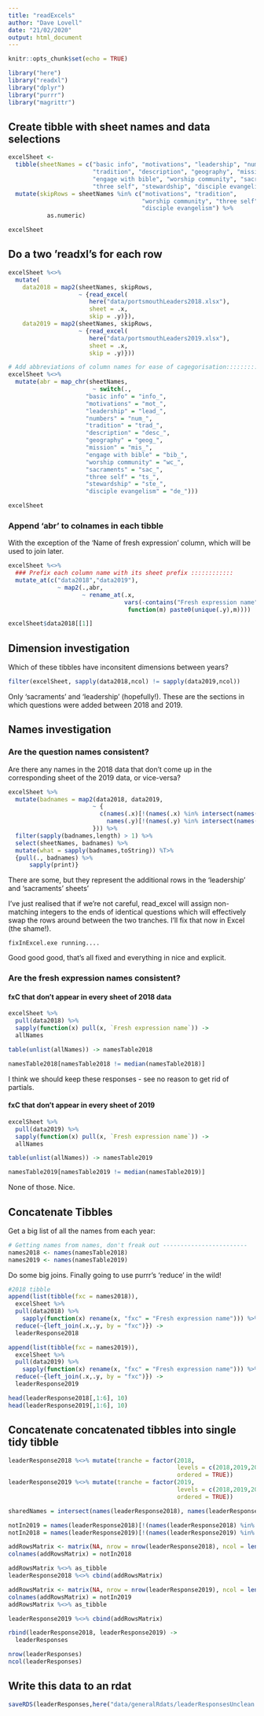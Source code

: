 ```yaml
---
title: "readExcels"
author: "Dave Lovell"
date: "21/02/2020"
output: html_document
---
```


```r
knitr::opts_chunk$set(echo = TRUE)
```

```r
library("here")
library("readxl")
library("dplyr")
library("purrr")
library("magrittr")
```

## Create tibble with sheet names and data selections

```r
excelSheet <- 
  tibble(sheetNames = c("basic info", "motivations", "leadership", "numbers",
                        "tradition", "description", "geography", "mission", 
                        "engage with bible", "worship community", "sacraments",
                        "three self", "stewardship", "disciple evangelism")) %>%
  mutate(skipRows = sheetNames %in% c("motivations", "tradition",
                                      "worship community", "three self",
                                      "disciple evangelism") %>% 
           as.numeric)

excelSheet
```

## Do a two 'readxl's for each row

```r

excelSheet %<>%
  mutate(
    data2018 = map2(sheetNames, skipRows,
                    ~ {read_excel(
                       here("data/portsmouthLeaders2018.xlsx"),
                       sheet = .x,
                       skip = .y)}),
    data2019 = map2(sheetNames, skipRows,
                    ~ {read_excel(
                       here("data/portsmouthLeaders2019.xlsx"),
                       sheet = .x,
                       skip = .y)}))

# Add abbreviations of column names for ease of cagegorisation::::::::::::
excelSheet %<>%
  mutate(abr = map_chr(sheetNames,
                        ~ switch(.,
                      "basic info" = "info_",
                      "motivations" = "mot_",
                      "leadership" = "lead_", 
                      "numbers" = "num_",
                      "tradition" = "trad_",
                      "description" = "desc_",
                      "geography" = "geog_",
                      "mission" = "mis_",
                      "engage with bible" = "bib_",
                      "worship community" = "wc_",
                      "sacraments" = "sac_",
                      "three self" = "ts_",
                      "stewardship" = "ste_",
                      "disciple evangelism" = "de_")))

excelSheet
```

### Append 'abr' to colnames in each tibble

With the exception of the 'Name of fresh expression' column, which will be used to join later.

```r
excelSheet %<>% 
  ### Prefix each column name with its sheet prefix ::::::::::::
  mutate_at(c("data2018","data2019"),
              ~ map2(.,abr,
                     ~ rename_at(.x,
                                 vars(-contains("Fresh expression name")),
                                  function(m) paste0(unique(.y),m))))

excelSheet$data2018[[1]]
```

## Dimension investigation

Which of these tibbles have inconsitent dimensions between years?

```r
filter(excelSheet, sapply(data2018,ncol) != sapply(data2019,ncol))
```

Only 'sacraments' and 'leadership' (hopefully!). These are the sections in which questions were added between 2018 and 2019. 

## Names investigation

### Are the question names consistent?

Are there any names in the 2018 data that don't come up in the corresponding sheet of the 2019 data, or vice-versa?

```r
excelSheet %>% 
  mutate(badnames = map2(data2018, data2019, 
                        ~ {
                          c(names(.x)[!(names(.x) %in% intersect(names(.x),names(.y)))],
                            names(.y)[!(names(.y) %in% intersect(names(.x),names(.y)))])
                        })) %>% 
  filter(sapply(badnames,length) > 1) %>% 
  select(sheetNames, badnames) %>% 
  mutate(what = sapply(badnames,toString)) %T>%
  {pull(., badnames) %>% 
      sapply(print)}
```

There are some, but they represent the additional rows in the 'leadership' and 'sacraments' sheets'

I've just realised that if we're not careful, read_excel will assign non-matching integers to the ends of identical questions which will effectively swap the rows around between the two tranches. I'll fix that now in Excel (the shame!).

`fixInExcel.exe running....`

Good good good, that's all fixed and everything in nice and explicit.

### Are the fresh expression names consistent?

#### fxC that don't appear in every sheet of 2018 data

```r
excelSheet %>% 
  pull(data2018) %>% 
  sapply(function(x) pull(x, `Fresh expression name`)) -> 
  allNames

table(unlist(allNames)) -> namesTable2018

namesTable2018[namesTable2018 != median(namesTable2018)]
```

I think we should keep these responses - see no reason to get rid of partials.

#### fxC that don't appear in every sheet of 2019

```r

excelSheet %>% 
  pull(data2019) %>% 
  sapply(function(x) pull(x, `Fresh expression name`)) -> 
  allNames

table(unlist(allNames)) -> namesTable2019

namesTable2019[namesTable2019 != median(namesTable2019)]
```

None of those. Nice.

## Concatenate Tibbles

Get a big list of all the names from each year:

```r
# Getting names from names, don't freak out ------------------------
names2018 <- names(namesTable2018)
names2019 <- names(namesTable2019)
```

Do some big joins. Finally going to use purrr's 'reduce' in the wild!

```r
#2018 tibble
append(list(tibble(fxc = names2018)),
  excelSheet %>% 
  pull(data2018) %>% 
    sapply(function(x) rename(x, "fxc" = "Fresh expression name"))) %>% 
  reduce(~{left_join(.x,.y, by = "fxc")}) ->
  leaderResponse2018

append(list(tibble(fxc = names2019)),
  excelSheet %>% 
  pull(data2019) %>% 
    sapply(function(x) rename(x, "fxc" = "Fresh expression name"))) %>% 
  reduce(~{left_join(.x,.y, by = "fxc")}) ->
  leaderResponse2019

head(leaderResponse2018[,1:6], 10)
head(leaderResponse2019[,1:6], 10)
```

## Concatenate concatenated tibbles into single tidy tibble

```r
leaderResponse2018 %<>% mutate(tranche = factor(2018, 
                                                levels = c(2018,2019,2020),
                                                ordered = TRUE))
leaderResponse2019 %<>% mutate(tranche = factor(2019, 
                                                levels = c(2018,2019,2020),
                                                ordered = TRUE)) 

sharedNames = intersect(names(leaderResponse2018), names(leaderResponse2019))

notIn2019 = names(leaderResponse2018)[!(names(leaderResponse2018) %in% sharedNames)]
notIn2018 = names(leaderResponse2019)[!(names(leaderResponse2019) %in% sharedNames)]

addRowsMatrix <- matrix(NA, nrow = nrow(leaderResponse2018), ncol = length(notIn2018))
colnames(addRowsMatrix) = notIn2018

addRowsMatrix %<>% as_tibble
leaderResponse2018 %<>% cbind(addRowsMatrix)

addRowsMatrix <- matrix(NA, nrow = nrow(leaderResponse2019), ncol = length(notIn2019))
colnames(addRowsMatrix) = notIn2019
addRowsMatrix %<>% as_tibble

leaderResponse2019 %<>% cbind(addRowsMatrix)

rbind(leaderResponse2018, leaderResponse2019) ->
  leaderResponses

nrow(leaderResponses)
ncol(leaderResponses)
```

## Write this data to an rdat

```r
saveRDS(leaderResponses,here("data/generalRdats/leaderResponsesUnclean.rdat"))
```



